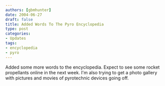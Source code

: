 ```yaml
---
authors: [gbmhunter]
date: 2004-06-27
draft: false
title: Added Words To The Pyro Encyclopedia
type: post
categories:
- Updates
tags:
- encyclopedia
- pyro
---
```



Added some more words to the encyclopedia. Expect to see some rocket propellants online in the next week. I'm also trying to get a photo gallery with pictures and movies of pyrotechnic devices going off.
